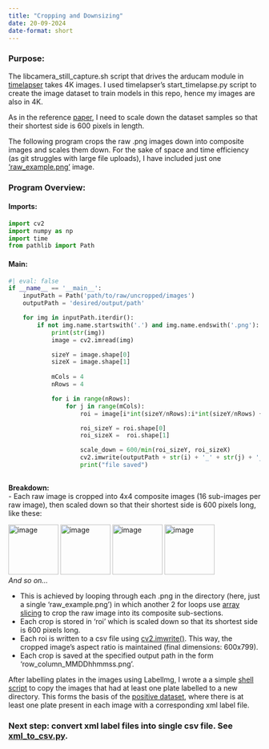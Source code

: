 ```yaml
---
title: "Cropping and Downsizing"
date: 20-09-2024
date-format: short
---
```

### Purpose: \
The libcamera_still_capture.sh script that drives the arducam module in [timelapser](https://github.com/SamuelClucas/SC_TSL_09092024_timelapser) takes 4K images. I used timelapser's start_timelapse.py script to create the image dataset to train models in this repo, hence my images are also in 4K. \

As in the reference [paper](https://arxiv.org/pdf/1506.01497), I need to scale down the dataset samples so that their shortest side is 600 pixels in length. \

The following program crops the raw .png images down into composite images and scales them down. For the sake of space and time efficiency (as git struggles with large file uploads), I have included just one ['raw_example.png'](images/raw_example.png) image. \

### Program Overview: \

#### Imports:
```python
import cv2
import numpy as np
import time
from pathlib import Path
```


#### Main:
```python
#| eval: false
if __name__ == '__main__':
    inputPath = Path('path/to/raw/uncropped/images')
    outputPath = 'desired/output/path'

    for img in inputPath.iterdir():
        if not img.name.startswith('.') and img.name.endswith('.png'):
            print(str(img))
            image = cv2.imread(img)

            sizeY = image.shape[0]
            sizeX = image.shape[1]
            
            mCols = 4
            nRows = 4

            for i in range(nRows):
                for j in range(mCols):
                    roi = image[i*int(sizeY/nRows):i*int(sizeY/nRows) + int(sizeY/nRows) , j*int(sizeX/mCols):j*int(sizeX/mCols) + int(sizeX/mCols)]

                    roi_sizeY = roi.shape[0]
                    roi_sizeX =  roi.shape[1]

                    scale_down = 600/min(roi_sizeY, roi_sizeX)
                    cv2.imwrite(outputPath + str(i) + '_' + str(j) + '_' + img.name, cv2.resize(roi, None, fx = scale_down, fy = scale_down, interpolation = cv2.INTER_LINEAR))
                    print("file saved")
                
```

**Breakdown:** \
- Each raw image is cropped into 4x4 composite images (16 sub-images per raw image), then scaled down so that their shortest side is 600 pixels long, like these:

![image](images/downsized/0_0_raw_example.png){width=100}
![image](images/downsized/0_1_raw_example.png){width=100}
![image](images/downsized/0_2_raw_example.png){width=100} 
![image](images/downsized/0_3_raw_example.png){width=100} \
*And so on...* \

- This is achieved by looping through each .png in the directory (here, just a single 'raw_example.png') in which another 2 for loops use [array slicing](https://www.w3schools.com/python/numpy/numpy_array_slicing.asp) to crop the raw image into its composite sub-sections. \
- Each crop is stored in 'roi' which is scaled down so that its shortest side is 600 pixels long. \
- Each roi is written to a csv file using [cv2.imwrite()](https://www.geeksforgeeks.org/python-opencv-cv2-imwrite-method/). This way, the cropped image's aspect ratio is maintained (final dimensions: 600x799).
- Each crop is saved at the specified output path in the form 'row_column_MMDDhhmmss.png'. \

After labelling plates in the images using LabelImg, I wrote a a simple [shell script](delete_unlabelled.sh) to copy the images that had at least one plate labelled to a new directory. This forms the basis of the [positive dataset](../../../train/images/positives), where there is at least one plate present in each image with a corresponding xml label file. \

### Next step: convert xml label files into single csv file. See [xml_to_csv.py](xml_to_csv.md).